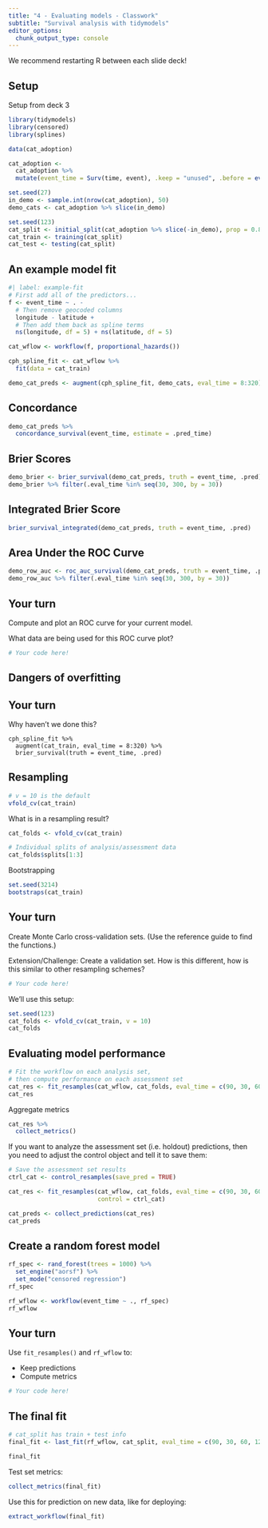 ```yaml
---
title: "4 - Evaluating models - Classwork"
subtitle: "Survival analysis with tidymodels"
editor_options: 
  chunk_output_type: console
---
```


We recommend restarting R between each slide deck!

## Setup

Setup from deck 3

```r
library(tidymodels)
library(censored)
library(splines)

data(cat_adoption)

cat_adoption <- 
  cat_adoption %>% 
  mutate(event_time = Surv(time, event), .keep = "unused", .before = everything()) 

set.seed(27)
in_demo <- sample.int(nrow(cat_adoption), 50)
demo_cats <- cat_adoption %>% slice(in_demo)

set.seed(123)
cat_split <- initial_split(cat_adoption %>% slice(-in_demo), prop = 0.8)
cat_train <- training(cat_split)
cat_test <- testing(cat_split)
```

## An example model fit

```r
#| label: example-fit
# First add all of the predictors...
f <- event_time ~ . -
  # Then remove geocoded columns
  longitude - latitude +
  # Then add them back as spline terms
  ns(longitude, df = 5) + ns(latitude, df = 5)

cat_wflow <- workflow(f, proportional_hazards())

cph_spline_fit <- cat_wflow %>%
  fit(data = cat_train)
```

```r
demo_cat_preds <- augment(cph_spline_fit, demo_cats, eval_time = 8:320)
```

## Concordance

```r
demo_cat_preds %>% 
  concordance_survival(event_time, estimate = .pred_time)
```

## Brier Scores

```r
demo_brier <- brier_survival(demo_cat_preds, truth = event_time, .pred)
demo_brier %>% filter(.eval_time %in% seq(30, 300, by = 30))
```

## Integrated Brier Score

```r
brier_survival_integrated(demo_cat_preds, truth = event_time, .pred)
```

## Area Under the ROC Curve 

```r
demo_row_auc <- roc_auc_survival(demo_cat_preds, truth = event_time, .pred)
demo_row_auc %>% filter(.eval_time %in% seq(30, 300, by = 30))
```

## Your turn

Compute and plot an ROC curve for your current model.

What data are being used for this ROC curve plot?

```r
# Your code here!

```

## Dangers of overfitting

## Your turn

Why haven't we done this?

```
cph_spline_fit %>%
  augment(cat_train, eval_time = 8:320) %>%
  brier_survival(truth = event_time, .pred)
```

## Resampling

```r
# v = 10 is the default
vfold_cv(cat_train)
```

What is in a resampling result?

```r
cat_folds <- vfold_cv(cat_train)

# Individual splits of analysis/assessment data
cat_folds$splits[1:3]
```

Bootstrapping 

```r
set.seed(3214)
bootstraps(cat_train)
```


## Your turn 

Create Monte Carlo cross-validation sets. (Use the reference guide to find the functions.)

Extension/Challenge: Create a validation set. How is this different, how is this similar to other resampling schemes?

```r
# Your code here!

```


We'll use this setup:

```r
set.seed(123)
cat_folds <- vfold_cv(cat_train, v = 10)
cat_folds
```

## Evaluating model performance

```r
# Fit the workflow on each analysis set,
# then compute performance on each assessment set
cat_res <- fit_resamples(cat_wflow, cat_folds, eval_time = c(90, 30, 60, 120))
cat_res
```

Aggregate metrics

```r
cat_res %>%
  collect_metrics()
```

If you want to analyze the assessment set (i.e. holdout) predictions, then you need to adjust the control object and tell it to save them:

```r
# Save the assessment set results
ctrl_cat <- control_resamples(save_pred = TRUE)

cat_res <- fit_resamples(cat_wflow, cat_folds, eval_time = c(90, 30, 60, 120),
                         control = ctrl_cat)

cat_preds <- collect_predictions(cat_res)
cat_preds
```

## Create a random forest model

```r
rf_spec <- rand_forest(trees = 1000) %>% 
  set_engine("aorsf") %>% 
  set_mode("censored regression")
rf_spec
```

```r
rf_wflow <- workflow(event_time ~ ., rf_spec)
rf_wflow
```

## Your turn

Use `fit_resamples()` and `rf_wflow` to:

- Keep predictions
- Compute metrics

```r
# Your code here!

```

## The final fit

```r
# cat_split has train + test info
final_fit <- last_fit(rf_wflow, cat_split, eval_time = c(90, 30, 60, 120)) 

final_fit
```

Test set metrics:

```r
collect_metrics(final_fit)
```

Use this for prediction on new data, like for deploying:

```r
extract_workflow(final_fit)
```
